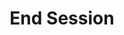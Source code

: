 ---
title: "End Session"
description: "End an active conversation session"
openapi: delete /api/messaging/sessions/{sessionId}
---